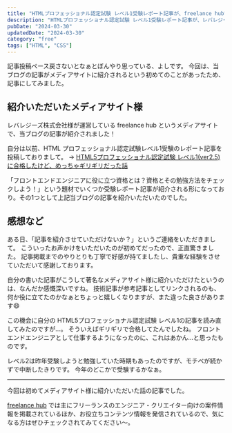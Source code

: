 ```yaml
---
title: "HTMLプロフェッショナル認定試験 レベル1受験レポート記事が、freelance hubで紹介されました"
description: "HTMLプロフェッショナル認定試験 レベル1受験レポート記事が、レバレジーズ株式会社様が運営するfreelance hubで紹介されたので感想などをつぶやいてみました"
pubDate: "2024-03-30"
updatedDate: "2024-03-30"
category: "free"
tags: ["HTML", "CSS"]
---
```


記事投稿ペース戻さないとなぁとぼんやり思っている、よしです。
今回は、当ブログの記事がメディアサイトに紹介されるという初めてのことがあったため、記事にしてみました。


## 紹介いただいたメディアサイト様
レバレジーズ株式会社様が運営している freelance hub というメディアサイトで、当ブログの記事が紹介されました！

<OG url="https://freelance-hub.jp/column/detail/315/" />

自分は以前、HTML プロフェッショナル認定試験レベル1受験のレポート記事を投稿しておりまして。
-> [HTML5プロフェッショナル認定試験 レベル1(ver2.5)に合格したけど、めっちゃギリギリだった話](/posts/2022-06-11-html-professional-level1)

「フロントエンドエンジニアに役に立つ資格とは？資格とその勉強方法をチェックしよう！」という題材でいくつか受験レポート記事が紹介される形になっており。その1つとして上記当ブログの記事を紹介いただいたのでした。

## 感想など
ある日、「記事を紹介させていただけないか？」というご連絡をいただきまして。
こういったお声かけをいただいたのが初めてだったので、正直驚きました。
記事掲載までのやりとりも丁寧で好感が持てましたし、貴重な経験をさせていただいて感謝しております。

自分の書いた記事がこうして著名なメディアサイト様に紹介いただけたというのは、なんだか感慨深いですね。
技術記事が参考記事としてリンクされるのも、何か役に立てたのかなぁとちょっと嬉しくなりますが、また違った良さがあります😄

この機会に自分の HTML5プロフェッショナル認定試験 レベル1の記事を読み直してみたのですが...。
そういえばギリギリで合格してたんでしたね。
フロントエンドエンジニアとして仕事するようになったのに、これはあかん...と思ったものです。

レベル2は昨年受験しようと勉強していた時期もあったのですが、モチベが続かずで中断したきりです。
今年のどこかで受験するかなぁ。

---

今回は初めてメディアサイト様に紹介いただいた話の記事でした。

[freelance hub](https://freelance-hub.jp/) では主にフリーランスのエンジニア・クリエイター向けの案件情報を掲載されているほか、お役立ちコンテンツ情報を発信されているので、気になる方はぜひチェックされてみてください～。
